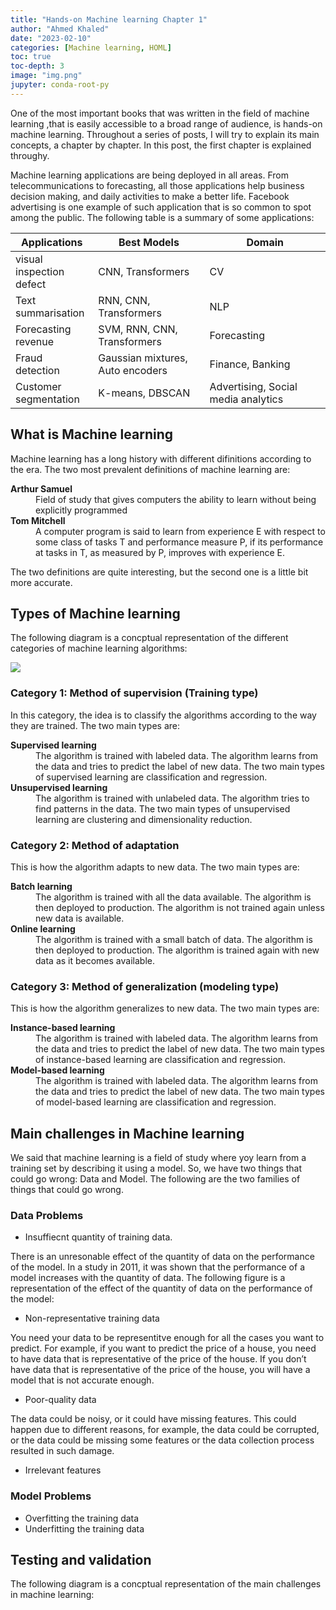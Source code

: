 ```yaml
---
title: "Hands-on Machine learning Chapter 1"
author: "Ahmed Khaled"
date: "2023-02-10"
categories: [Machine learning, HOML]
toc: true
toc-depth: 3
image: "img.png"
jupyter: conda-root-py
---
```




One of the most important books that was written in the field of machine learning ,that is easily accessible to a broad range of audience, is hands-on machine learning. Throughout a series of posts, I will try to explain its main concepts, a chapter by chapter. In this post, the first chapter is explained throughy.

Machine learning applications are being deployed in all areas. From telecommunications to forecasting, all those applications help business decision making, and daily activities to make a better life. Facebook advertising is one example of such application that is so common to spot among the public. The following table is a summary of some applications:

| Applications             | Best Models                      | Domain                              |
|--------------------------|----------------------------------|-------------------------------------|
| visual inspection defect | CNN, Transformers                | CV                                  |
| Text summarisation       | RNN, CNN, Transformers           | NLP                                 |
| Forecasting revenue      | SVM, RNN, CNN, Transformers      | Forecasting                         |
| Fraud detection          | Gaussian mixtures, Auto encoders | Finance, Banking                    |
| Customer segmentation    | K-means, DBSCAN                  | Advertising, Social media analytics |


## What is Machine learning

Machine learning has a long history with different difinitions according to the era. The two most prevalent definitions of machine learning are:

**Arthur Samuel**
: Field of study that gives computers the ability to learn without being explicitly programmed


**Tom Mitchell **
: A computer program is said to learn from experience E with respect to some class of tasks T and performance measure P, if its performance at tasks in T, as measured by P, improves with experience E.

The two definitions are quite interesting, but the second one is a little bit more accurate. 

## Types of Machine learning

The following diagram is a concptual representation of the different categories of machine learning algorithms:

![](./ML%20TYPES.png)

### Category 1: Method of supervision (Training type)

In this category, the idea is to classify the algorithms according to the way they are trained. The two main types are:

**Supervised learning**
: The algorithm is trained with labeled data. The algorithm learns from the data and tries to predict the label of new data. The two main types of supervised learning are classification and regression.

**Unsupervised learning**
: The algorithm is trained with unlabeled data. The algorithm tries to find patterns in the data. The two main types of unsupervised learning are clustering and dimensionality reduction.

### Category 2: Method of adaptation

This is how the algorithm adapts to new data. The two main types are:

**Batch learning**
: The algorithm is trained with all the data available. The algorithm is then deployed to production. The algorithm is not trained again unless new data is available.


**Online learning**
: The algorithm is trained with a small batch of data. The algorithm is then deployed to production. The algorithm is trained again with new data as it becomes available.

### Category 3: Method of generalization (modeling type)

This is how the algorithm generalizes to new data. The two main types are:

**Instance-based learning**
: The algorithm is trained with labeled data. The algorithm learns from the data and tries to predict the label of new data. The two main types of instance-based learning are classification and regression.

**Model-based learning**
: The algorithm is trained with labeled data. The algorithm learns from the data and tries to predict the label of new data. The two main types of model-based learning are classification and regression.


## Main challenges in Machine learning

We said that machine learning is a field of study where yoy learn from a training set by describing it using a model. So, we have two things that could go wrong: Data and Model. The following are the two families of things that could go wrong.

### Data Problems

- Insuffiecnt quantity of training data.

There is an unresonable effect of the quantity of data on the performance of the model. In a study in 2011, it was shown that the performance of a model increases with the quantity of data. The following figure is a representation of the effect of the quantity of data on the performance of the model:



- Non-representative training data

You need your data to be representitve enough for all the cases you want to predict. For example, if you want to predict the price of a house, you need to have data that is representative of the price of the house. If you don't have data that is representative of the price of the house, you will have a model that is not accurate enough.


- Poor-quality data

The data could be noisy, or it could have missing features. This could happen due to different reasons, for example, the data could be corrupted, or the data could be missing some features or the data collection process resulted in such damage.

- Irrelevant features

### Model Problems

- Overfitting the training data
- Underfitting the training data





## Testing and validation

The following diagram is a concptual representation of the main challenges in machine learning:



